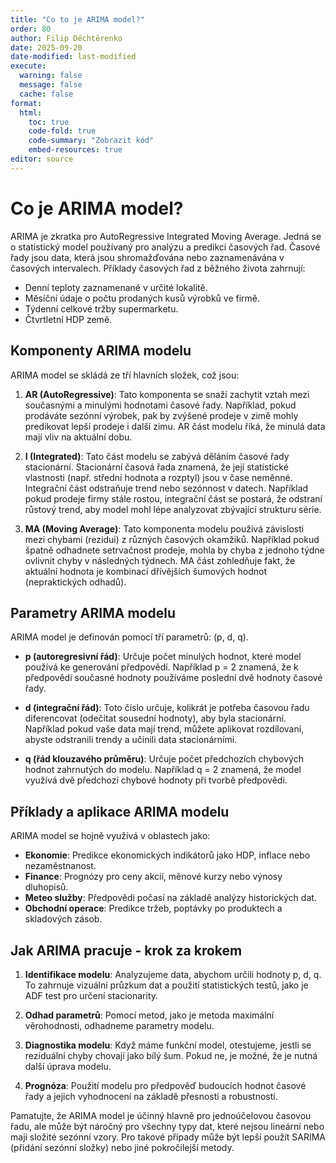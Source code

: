 ```yaml
---
title: "Co to je ARIMA model?"
order: 80
author: Filip Děchtěrenko
date: 2025-09-20
date-modified: last-modified
execute:
  warning: false
  message: false
  cache: false
format:
  html:
    toc: true
    code-fold: true
    code-summary: "Zobrazit kód"
    embed-resources: true
editor: source
---
```


# Co je ARIMA model?

ARIMA je zkratka pro AutoRegressive Integrated Moving Average. Jedná se o statistický model používaný pro analýzu a predikci časových řad. Časové řady jsou data, která jsou shromažďována nebo zaznamenávána v časových intervalech. Příklady časových řad z běžného života zahrnují:

- Denní teploty zaznamenané v určité lokalitě.
- Měsíční údaje o počtu prodaných kusů výrobků ve firmě.
- Týdenní celkové tržby supermarketu.
- Čtvrtletní HDP země.

## Komponenty ARIMA modelu

ARIMA model se skládá ze tří hlavních složek, což jsou:

1. **AR (AutoRegressive)**: Tato komponenta se snaží zachytit vztah mezi současnými a minulými hodnotami časové řady. Například, pokud prodáváte sezónní výrobek, pak by zvýšené prodeje v zimě mohly predikovat lepší prodeje i další zimu. AR část modelu říká, že minulá data mají vliv na aktuální dobu.

2. **I (Integrated)**: Tato část modelu se zabývá děláním časové řady stacionární. Stacionární časová řada znamená, že její statistické vlastnosti (např. střední hodnota a rozptyl) jsou v čase neměnné. Integrační část odstraňuje trend nebo sezónnost v datech. Například pokud prodeje firmy stále rostou, integrační část se postará, že odstraní růstový trend, aby model mohl lépe analyzovat zbývající strukturu série.

3. **MA (Moving Average)**: Tato komponenta modelu používá závislosti mezi chybami (rezidui) z různých časových okamžiků. Například pokud špatně odhadnete setrvačnost prodeje, mohla by chyba z jednoho týdne ovlivnit chyby v následných týdnech. MA část zohledňuje fakt, že aktuální hodnota je kombinací dřívějších šumových hodnot (nepraktických odhadů).

## Parametry ARIMA modelu

ARIMA model je definován pomocí tří parametrů: (p, d, q).

- **p (autoregresivní řád)**: Určuje počet minulých hodnot, které model používá ke generování předpovědí. Například p = 2 znamená, že k předpovědi současné hodnoty používáme poslední dvě hodnoty časové řady.

- **d (integrační řád)**: Toto číslo určuje, kolikrát je potřeba časovou řadu diferencovat (odečítat sousední hodnoty), aby byla stacionární. Například pokud vaše data mají trend, můžete aplikovat rozdílovaní, abyste odstranili trendy a učinili data stacionárními.

- **q (řád klouzavého průměru)**: Určuje počet předchozích chybových hodnot zahrnutých do modelu. Například q = 2 znamená, že model využívá dvě předchozí chybové hodnoty při tvorbě předpovědi.

## Příklady a aplikace ARIMA modelu

ARIMA model se hojně využívá v oblastech jako:

- **Ekonomie**: Predikce ekonomických indikátorů jako HDP, inflace nebo nezaměstnanost.
- **Finance**: Prognózy pro ceny akcií, měnové kurzy nebo výnosy dluhopisů.
- **Meteo služby**: Předpovědi počasí na základě analýzy historických dat.
- **Obchodní operace**: Predikce tržeb, poptávky po produktech a skladových zásob.

## Jak ARIMA pracuje - krok za krokem

1. **Identifikace modelu**: Analyzujeme data, abychom určili hodnoty p, d, q. To zahrnuje vizuální průzkum dat a použití statistických testů, jako je ADF test pro určení stacionarity.

2. **Odhad parametrů**: Pomocí metod, jako je metoda maximální věrohodnosti, odhadneme parametry modelu.

3. **Diagnostika modelu**: Když máme funkční model, otestujeme, jestli se reziduální chyby chovají jako bílý šum. Pokud ne, je možné, že je nutná další úprava modelu.

4. **Prognóza**: Použití modelu pro předpověď budoucích hodnot časové řady a jejich vyhodnocení na základě přesnosti a robustnosti.

Pamatujte, že ARIMA model je účinný hlavně pro jednoúčelovou časovou řadu, ale může být náročný pro všechny typy dat, které nejsou lineární nebo mají složité sezónní vzory. Pro takové případy může být lepší použít SARIMA (přidání sezónní složky) nebo jiné pokročilejší metody.



